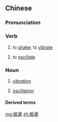 {{also|振荡}}
==Chinese==
{{zh-forms|s=振荡|t2=振蕩}}

===Pronunciation===
{{zh-pron
|m=zhèndàng
|c=zan3 dong6
|mn=qz:chín-tǒng/xm,zz:chín-tōng
|cat=v
}}

===Verb===
{{zh-verb}}

# to [[shake]]; to [[vibrate]]
# {{lb|zh|physics}} to [[oscillate]]

===Noun===
{{zh-noun}}

# {{lb|zh|physics}} [[vibration]]
# {{lb|zh|physics}} [[oscillation]]

====Derived terms====
{{zh-der|振盪器}}

[[mg:振盪]]
[[zh:振盪]]